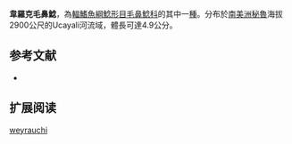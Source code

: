 {{Speciesbox
| name = 韋羅克毛鼻鯰
| image = 
| image_width = 
| status = NE
| status_system = IUCN3.1
| genus = Trichomycterus
| species = weyrauchi
| authority = [[Fowler|Fowler]], 1945
| synonyms = *''Pygidium weyrauchi''<br /><small>Fowler, 1945</small>
}}

'''韋羅克毛鼻鯰'''，為[[輻鰭魚綱|輻鰭魚綱]][[鯰形目|鯰形目]][[毛鼻鯰科|毛鼻鯰科]]的其中一[[種|種]]。分布於[[南美洲|南美洲]][[秘魯|秘魯]]海拔2900公尺的Ucayali河流域，體長可達4.9公分。

==参考文献==
*{{FishBase_species|genus=Trichomycterus|species=weyrauchi|year=2011|month=12}}

== 扩展阅读 ==
{{refbegin}}
{{wikispecies-inline|Trichomycterus weyrauchi|韋羅克毛鼻鯰}}
{{refend}}
{{Taxonbar|from=Q2918492}}

[[Category:毛鼻鯰属|weyrauchi]]


{{鯰形目小作品}}